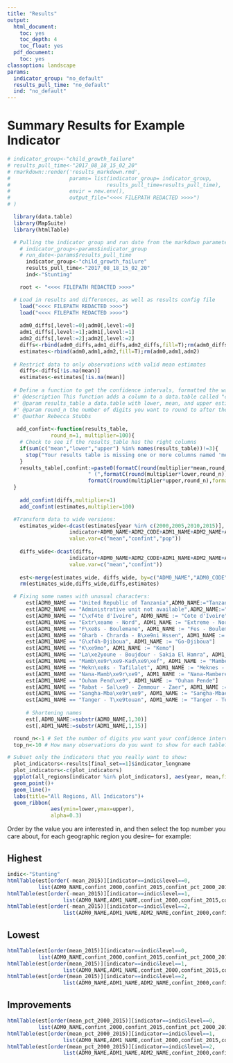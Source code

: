 ```yaml
---
title: "Results"
output:
  html_document: 
    toc: yes
    toc_depth: 4
    toc_float: yes
  pdf_document:
    toc: yes
classoption: landscape
params:
  indicator_group: "no_default"
  results_pull_time: "no_default"
  ind: "no_default"
---
```


# Summary Results for Example Indicator

```r
  
# indicator_group<-"child_growth_failure"
# results_pull_time<-"2017_08_18_15_02_20"
# rmarkdown::render('results_markdown.rmd',
#                   params= list(indicator_group= indicator_group,
#                               results_pull_time=results_pull_time),
#                   envir = new.env(),
#                   output_file="<<<< FILEPATH REDACTED >>>>")
# )

  library(data.table)
  library(MapSuite)
  library(htmlTable)

  # Pulling the indicator group and run date from the markdown parameters
    # indicator_group<-params$indicator_group
    # run_date<-params$results_pull_time
      indicator_group<-"child_growth_failure"
      results_pull_time<-"2017_08_18_15_02_20"
      ind<-"Stunting"

    root <- "<<<< FILEPATH REDACTED >>>>" 

  # Load in results and differences, as well as results config file
    load("<<<< FILEPATH REDACTED >>>>")
    load("<<<< FILEPATH REDACTED >>>>")
    
    adm0_diffs[,level:=0];adm0[,level:=0]
    adm1_diffs[,level:=1];adm1[,level:=1]
    adm2_diffs[,level:=2];adm2[,level:=2]
    diffs<-rbind(adm0_diffs,adm1_diffs,adm2_diffs,fill=T);rm(adm0_diffs,adm1_diffs,adm2_diffs)
    estimates<-rbind(adm0,adm1,adm2,fill=T);rm(adm0,adm1,adm2)
    
  # Restrict data to only observations with valid mean estimates
    diffs<-diffs[!is.na(mean)]
    estimates<-estimates[!is.na(mean)]
    
  # Define a function to get the confidence intervals, formatted the way you want them in the paper 
  #' @description This function adds a column to a data.table called "confint", which is a nicely formatted confidence interval.
  #' @param results_table a data.table with lower, mean, and upper estimates, and columns named "lower", "mean", and "upper"
  #' @param round_n the number of digits you want to round to after the decimal point.
  #' @author Rebecca Stubbs
  
   add_confint<-function(results_table,
              round_n=1, multiplier=100){
    # Check to see if the results_table has the right columns
    if(sum(c("mean","lower","upper") %in% names(results_table))!=3){
      stop("Your results table is missing one or more columns named 'mean', 'lower', and 'upper'")
    }
    results_table[,confint:=paste0(formatC(round(multiplier*mean,round_n),format="f", digits=round_n),"%",
                          " (",formatC(round(multiplier*lower,round_n),format="f", digits=round_n),"-",
                          formatC(round(multiplier*upper,round_n),format="f", digits=round_n),")")] 
  }
    
    add_confint(diffs,multiplier=1)
    add_confint(estimates,multiplier=100)

  #Transform data to wide versions:
    estimates_wide<-dcast(estimates[year %in% c(2000,2005,2010,2015)],
                    indicator+ADM0_NAME+ADM2_CODE+ADM1_NAME+ADM2_NAME+ADM1_CODE+ADM0_CODE+level~year,
                    value.var=c("mean","confint","pop"))
  
    diffs_wide<-dcast(diffs,
                    indicator+ADM0_NAME+ADM2_CODE+ADM1_NAME+ADM2_NAME+ADM1_CODE+ADM0_CODE+level~year,
                    value.var=c("mean","confint"))
    
    est<-merge(estimates_wide, diffs_wide, by=c("ADM0_NAME","ADM0_CODE","ADM1_NAME","ADM1_CODE","ADM2_NAME","ADM2_CODE","level","indicator"),all.x=T)
    rm(estimates_wide,diffs_wide,diffs,estimates)

  # Fixing some names with unusual characters:
      est[ADM0_NAME == "United Republic of Tanzania",ADM0_NAME:="Tanzania"]
      est[ADM2_NAME == "Administrative unit not available",ADM2_NAME:="AdminNotAvail"]
      est[ADM0_NAME == "C\xf4te d'Ivoire", ADM0_NAME := "Cote d'Ivoire"]
      est[ADM1_NAME == "Extr\xeame - Nord", ADM1_NAME := "Extreme - Nord"]
      est[ADM1_NAME == "F\xe8s - Boulemane", ADM1_NAME := "Fes - Boulemane"]
      est[ADM1_NAME == "Gharb - Chrarda - B\xe9ni Hssen", ADM1_NAME := "Gharb - Chrarda - Beni Hssen"]
      est[ADM1_NAME == "G\xf4h-Djiboua", ADM1_NAME := "Go-Djiboua"]
      est[ADM1_NAME == "K\xe9mo", ADM1_NAME := "Kemo"]
      est[ADM1_NAME == "La\xe2youne - Boujdour - Sakia El Hamra", ADM1_NAME := "Laayoune - Boujdour - Sakia El Hamra"]
      est[ADM1_NAME == "Mamb\xe9r\xe9-Kad\xe9\xef", ADM1_NAME := "Mambere-Kadei"]
      est[ADM1_NAME == "Mekn\xe8s - Tafilalet", ADM1_NAME := "Meknes - Tafilalet"]
      est[ADM1_NAME == "Nana-Mamb\xe9r\xe9", ADM1_NAME := "Nana-Mambere"]
      est[ADM1_NAME == "Ouham Pend\xe9", ADM1_NAME := "Ouham Pende"]
      est[ADM1_NAME == "Rabat - Sal\xe9 - Zemmour - Zaer", ADM1_NAME := "Rabat - Sale - Zemmour - Zaer"]
      est[ADM1_NAME == "Sangha-Mba\xe9r\xe9", ADM1_NAME := "Sangha-Mbaere"]
      est[ADM1_NAME == "Tanger - T\xe9touan", ADM1_NAME := "Tanger - Tetouan"]
      
      # Shortening names
      est[,ADM0_NAME:=substr(ADM0_NAME,1,30)]
      est[,ADM1_NAME:=substr(ADM1_NAME,1,15)]

  round_n<-1 # Set the number of digits you want your confidence intervals to be rounded to
  top_n<-10 # How many observations do you want to show for each table?
```

```r
# Subset only the indicators that you really want to show:
  plot_indicators<-results[final_set==1]$indicator_longname
  plot_indicators<-c(plot_indicators)
  ggplot(all_regions[indicator %in% plot_indicators], aes(year, mean,fill=indicator,color=indicator))+
  geom_point()+
  geom_line()+
  labs(title="All Regions, All Indicators")+
  geom_ribbon(
              aes(ymin=lower,ymax=upper),
              alpha=0.3)
```

Order by the value you are interested in, and then select the top number you care about, for each geographic region you desire-- for example: 

## Highest

```r
indic<-"Stunting"
htmlTable(est[order(-mean_2015)][indicator==indic&level==0,
          list(ADM0_NAME,confint_2000,confint_2015,confint_pct_2000_2015)][1:top_n])
htmlTable(est[order(-mean_2015)][indicator==indic&level==1,
                  list(ADM0_NAME,ADM1_NAME,confint_2000,confint_2015,confint_pct_2000_2015)][1:top_n])
htmlTable(est[order(-mean_2015)][indicator==indic&level==2,
                  list(ADM0_NAME,ADM1_NAME,ADM2_NAME,confint_2000,confint_2015,confint_pct_2000_2015)][1:top_n])
```

## Lowest

```r
htmlTable(est[order(mean_2015)][indicator==indic&level==0,
          list(ADM0_NAME,confint_2000,confint_2015,confint_pct_2000_2015)][1:top_n])
htmlTable(est[order(mean_2015)][indicator==indic&level==1,
                  list(ADM0_NAME,ADM1_NAME,confint_2000,confint_2015,confint_pct_2000_2015)][1:top_n])
htmlTable(est[order(mean_2015)][indicator==indic&level==2,
                  list(ADM0_NAME,ADM1_NAME,ADM2_NAME,confint_2000,confint_2015,confint_pct_2000_2015)][1:top_n])

```

## Improvements

```r
htmlTable(est[order(mean_pct_2000_2015)][indicator==indic&level==0,
          list(ADM0_NAME,confint_2000,confint_2015,confint_pct_2000_2015)][1:top_n])
htmlTable(est[order(mean_pct_2000_2015)][indicator==indic&level==1,
                  list(ADM0_NAME,ADM1_NAME,confint_2000,confint_2015,confint_pct_2000_2015)][1:top_n])
htmlTable(est[order(mean_pct_2000_2015)][indicator==indic&level==2,
                  list(ADM0_NAME,ADM1_NAME,ADM2_NAME,confint_2000,confint_2015,confint_pct_2000_2015)][1:top_n])
```
